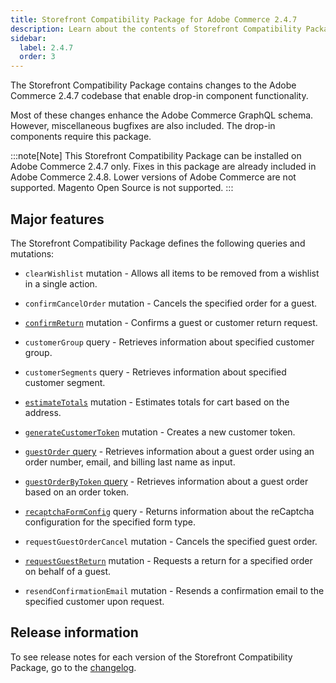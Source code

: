 ```yaml
---
title: Storefront Compatibility Package for Adobe Commerce 2.4.7
description: Learn about the contents of Storefront Compatibility Package, which can be used with Adobe Commerce 2.4.7.
sidebar:
  label: 2.4.7
  order: 3
---
```



The Storefront Compatibility Package contains changes to the Adobe Commerce 2.4.7 codebase that enable drop-in component functionality.

Most of these changes enhance the Adobe Commerce GraphQL schema. However, miscellaneous bugfixes are also included. The drop-in components require this package.

:::note[Note]
This Storefront Compatibility Package can be installed on Adobe Commerce 2.4.7 only. Fixes in this package are already included in Adobe Commerce 2.4.8. Lower versions of Adobe Commerce are not supported. Magento Open Source is not supported.
:::

## Major features

The Storefront Compatibility Package defines the following queries and mutations:

- `clearWishlist` mutation - Allows all items to be removed from a wishlist in a single action.

- `confirmCancelOrder` mutation - Cancels the specified order for a guest.

- [`confirmReturn`](https://developer.adobe.com/commerce/webapi/graphql/schema/orders/mutations/confirm-return/) mutation - Confirms a guest or customer return request.

- `customerGroup` query - Retrieves information about specified customer group.

- `customerSegments` query - Retrieves information about specified customer segment.

- [`estimateTotals`](https://developer.adobe.com/commerce/webapi/graphql/schema/cart/mutations/estimate-totals/) mutation - Estimates totals for cart based on the address.

- [`generateCustomerToken`](https://developer.adobe.com/commerce/webapi/graphql/schema/customer/mutations/generate-token/) mutation - Creates a new customer token.

- [`guestOrder` query](https://developer.adobe.com/commerce/webapi/graphql/schema/orders/queries/guest-order/) - Retrieves information about a guest order using an order number, email, and billing last name as input.

- [`guestOrderByToken` query](https://developer.adobe.com/commerce/webapi/graphql/schema/orders/queries/guest-order-by-token/) - Retrieves information about a guest order based on an order token.

- [`recaptchaFormConfig`](https://developer.adobe.com/commerce/webapi/graphql/schema/store/queries/recaptcha-form-config/) query - Returns information about the reCaptcha configuration for the specified form type.

- `requestGuestOrderCancel` mutation - Cancels the specified guest order.

- [`requestGuestReturn`](https://developer.adobe.com/commerce/webapi/graphql/schema/orders/mutations/request-guest-return/) mutation - Requests a return for a specified order on behalf of a guest.

- `resendConfirmationEmail` mutation - Resends a confirmation email to the specified customer upon request.

## Release information

To see release notes for each version of the Storefront Compatibility Package, go to the [changelog](/releases/changelog/).

